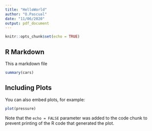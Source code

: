 ```yaml
---
title: "HelloWorld"
author: "O.Pascual"
date: "11/06/2020"
output: pdf_document
---
```


```r
knitr::opts_chunk$set(echo = TRUE)
```

## R Markdown

This a markdown file

```r
summary(cars)
```

## Including Plots

You can also embed plots, for example:

```r
plot(pressure)
```

Note that the `echo = FALSE` parameter was added to the code chunk to prevent printing of the R code that generated the plot.
